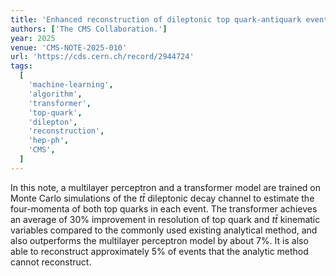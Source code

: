 ```yaml
---
title: 'Enhanced reconstruction of dileptonic top quark-antiquark events using supervised machine learning methods'
authors: ['The CMS Collaboration.']
year: 2025
venue: 'CMS-NOTE-2025-010'
url: 'https://cds.cern.ch/record/2944724'
tags:
  [
    'machine-learning',
    'algorithm',
    'transformer',
    'top-quark',
    'dilepton',
    'reconstruction',
    'hep-ph',
    'CMS',
  ]
---
```


In this note, a multilayer perceptron and a transformer model are trained on Monte Carlo simulations of the $t\bar t$ dileptonic decay channel to estimate the four-momenta of both top quarks in each event. The transformer achieves an average of 30% improvement in resolution of top quark and $t\bar t$ kinematic variables compared to the commonly used existing analytical method, and also outperforms the multilayer perceptron model by about 7%. It is also able to reconstruct approximately 5% of events that the analytic method cannot reconstruct.
